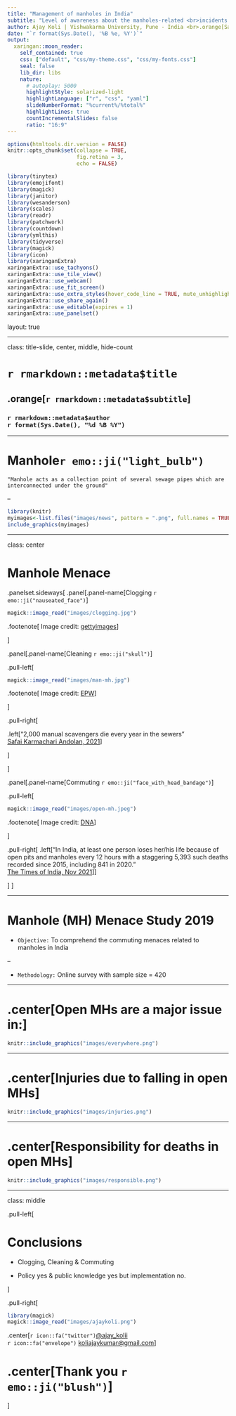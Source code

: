 ```yaml
---
title: "Management of manholes in India"
subtitle: "Level of awareness about the manholes-related <br>incidents & deaths"
author: Ajay Koli | Vishwakarma University, Pune - India <br>.orange[Sanitation Workers Forum - Online Conference]
date: "`r format(Sys.Date(), '%B %e, %Y')`"
output:
  xaringan::moon_reader:
    self_contained: true
    css: ["default", "css/my-theme.css", "css/my-fonts.css"]
    seal: false
    lib_dir: libs
    nature:
      # autoplay: 5000
      highlightStyle: solarized-light
      highlightLanguage: ["r", "css", "yaml"]
      slideNumberFormat: "%current%/%total%" 
      highlightLines: true
      countIncrementalSlides: false
      ratio: "16:9"
---
```


```r
options(htmltools.dir.version = FALSE)
knitr::opts_chunk$set(collapse = TRUE,
                      fig.retina = 3,
                      echo = FALSE)

library(tinytex)
library(emojifont)
library(magick)
library(janitor)
library(wesanderson)
library(scales)
library(readr)
library(patchwork)
library(countdown)
library(ymlthis)
library(tidyverse)
library(magick)
library(icon)
library(xaringanExtra)
xaringanExtra::use_tachyons()
xaringanExtra::use_tile_view()
xaringanExtra::use_webcam()
xaringanExtra::use_fit_screen()
xaringanExtra::use_extra_styles(hover_code_line = TRUE, mute_unhighlighted_code = TRUE)
xaringanExtra::use_share_again()
xaringanExtra::use_editable(expires = 1)
xaringanExtra::use_panelset()
```

layout: true

---

class: title-slide, center, middle, hide-count

# `r rmarkdown::metadata$title`

## .orange[`r rmarkdown::metadata$subtitle`]

### `r rmarkdown::metadata$author` <br> `r format(Sys.Date(), "%d %B %Y") `

---

# Manhole`r emo::ji("light_bulb")`

`"Manhole acts as a collection point of several sewage pipes which are interconnected under the ground"`

--

```r
library(knitr)
myimages<-list.files("images/news", pattern = ".png", full.names = TRUE)
include_graphics(myimages)
```

---

class: center

# Manhole Menace 

.panelset.sideways[
.panel[.panel-name[Clogging `r emo::ji("nauseated_face")`]

```r
magick::image_read("images/clogging.jpg") 
```

.footenote[
Image credit: [gettyimages](https://www.gettyimages.in/detail/news-photo/an-indian-resident-try-to-free-a-clogged-manhole-as-news-photo/598023740)
]

]

.panel[.panel-name[Cleaning `r emo::ji("skull")`]

.pull-left[
```r
magick::image_read("images/man-mh.jpg") 
```

.footenote[
Image credit: [EPW](https://www.epw.in/system/files/pdf/2019_54/45/07_CSP_2850.jpg)
]

]

.pull-right[

.left["2,000 manual scavengers die every year in the sewers" <br>[Safai Karmachari Andolan, 2021](https://www.safaikarmachariandolan.org/crisis)]

]

]

.panel[.panel-name[Commuting `r emo::ji("face_with_head_bandage")`]

.pull-left[
```r
magick::image_read("images/open-mh.jpeg") 
```

.footenote[
Image credit: [DNA](https://cdn.dnaindia.com/sites/default/files/styles/full/public/2018/06/22/696041-manhole-04.jpg)
]

]

.pull-right[
.left["In India, at least one person loses her/his life because of open pits and manholes every 12 hours with a staggering 5,393 such deaths recorded since 2015, including 841 in 2020." <br>[The Times of India, Nov 2021](http://timesofindia.indiatimes.com/articleshow/87917848.cms?utm_source=contentofinterest&utm_medium=text&utm_campaign=cppst)
]
]

]
]

---

# Manhole (MH) Menace Study 2019

- `Objective:` To comprehend the commuting menaces related to manholes in India

--

- `Methodology:` Online survey with sample size = 420

---

# .center[Open MHs are a major issue in:]

```r
knitr::include_graphics("images/everywhere.png")
```

---

# .center[Injuries due to falling in open MHs]

```r
knitr::include_graphics("images/injuries.png")
```

---

# .center[Responsibility for deaths in open MHs]

```r
knitr::include_graphics("images/responsible.png")
```

---
class: middle

.pull-left[

# Conclusions

- Clogging, Cleaning & Commuting

- Policy yes & public knowledge yes but implementation no.

]

.pull-right[
```r
library(magick)
magick::image_read("images/ajaykoli.png") 
```

.center[`r icon::fa("twitter")`[@ajay_kolii](https://twitter.com/ajay_kolii) <br> 
`r icon::fa("envelope")`   [koliajaykumar@gmail.com](koliajaykumar@gmail.com)]

# .center[Thank you `r emo::ji("blush")`]
]